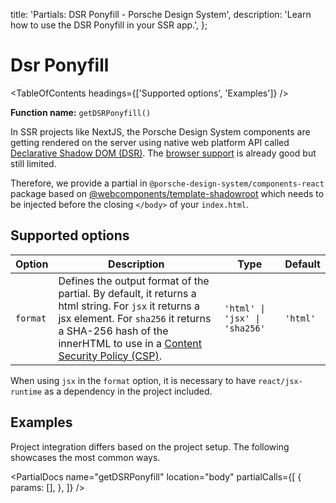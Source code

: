 
  title: 'Partials: DSR Ponyfill - Porsche Design System',
  description: 'Learn how to use the DSR Ponyfill in your SSR app.',
};

# Dsr Ponyfill

<TableOfContents headings={['Supported options', 'Examples']} />

**Function name:** `getDSRPonyfill()`

In SSR projects like NextJS, the Porsche Design System components are getting rendered on the server using native web
platform API called [Declarative Shadow DOM (DSR)](https://web.dev/declarative-shadow-dom). The
[browser support](https://caniuse.com/?search=declarative%20shadow%20dom) is already good but still limited.

Therefore, we provide a partial in `@porsche-design-system/components-react` package based on
[@webcomponents/template-shadowroot](https://npmjs.com/package/@webcomponents/template-shadowroot) which needs to be
injected before the closing `</body>` of your `index.html`.

## Supported options

| Option   | Description                                                                                                                                                                                                                                                            | Type                          | Default  |
| -------- | ---------------------------------------------------------------------------------------------------------------------------------------------------------------------------------------------------------------------------------------------------------------------- | ----------------------------- | -------- |
| `format` | Defines the output format of the partial. By default, it returns a html string. For `jsx` it returns a jsx element. For `sha256` it returns a SHA-256 hash of the innerHTML to use in a [Content Security Policy (CSP)](/must-know/security/content-security-policy/). | `'html' \| 'jsx' \| 'sha256'` | `'html'` |

When using `jsx` in the `format` option, it is necessary to have `react/jsx-runtime` as a dependency in the project
included.

## Examples

Project integration differs based on the project setup. The following showcases the most common ways.

<PartialDocs
  name="getDSRPonyfill"
  location="body"
  partialCalls={[
    {
      params: [],
    },
  ]}
/>
